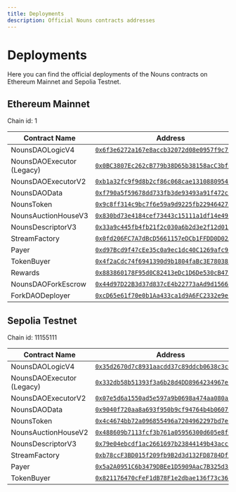 ```yaml
---
title: Deployments
description: Official Nouns contracts addresses
---
```


# Deployments

Here you can find the official deployments of the Nouns contracts on Ethereum Mainnet and Sepolia Testnet.

## Ethereum Mainnet

Chain id: 1

| Contract Name             | Address                                                                                                                 |
| ------------------------- | ----------------------------------------------------------------------------------------------------------------------- |
| NounsDAOLogicV4           | [`0x6f3e6272a167e8accb32072d08e0957f9c79223d`](https://etherscan.io/address/0x6f3e6272a167e8accb32072d08e0957f9c79223d) |
| NounsDAOExecutor (Legacy) | [`0x0BC3807Ec262cB779b38D65b38158acC3bfedE10`](https://etherscan.io/address/0x0BC3807Ec262cB779b38D65b38158acC3bfedE10) |
| NounsDAOExecutorV2        | [`0xb1a32fc9f9d8b2cf86c068cae13108809547ef71`](https://etherscan.io/address/0xb1a32fc9f9d8b2cf86c068cae13108809547ef71) |
| NounsDAOData              | [`0xf790a5f59678dd733fb3de93493a91f472ca1365`](https://etherscan.io/address/0xf790a5f59678dd733fb3de93493a91f472ca1365) |
| NounsToken                | [`0x9c8ff314c9bc7f6e59a9d9225fb22946427edc03`](https://etherscan.io/address/0x9c8ff314c9bc7f6e59a9d9225fb22946427edc03) |
| NounsAuctionHouseV3       | [`0x830bd73e4184cef73443c15111a1df14e495c706`](https://etherscan.io/address/0x830bd73e4184cef73443c15111a1df14e495c706) |
| NounsDescriptorV3         | [`0x33a9c445fb4fb21f2c030a6b2d3e2f12d017bfac`](https://etherscan.io/address/0x33a9c445fb4fb21f2c030a6b2d3e2f12d017bfac) |
| StreamFactory             | [`0x0fd206FC7A7dBcD5661157eDCb1FFDD0D02A61ff`](https://etherscan.io/address/0x0fd206FC7A7dBcD5661157eDCb1FFDD0D02A61ff) |
| Payer                     | [`0xd97Bcd9f47cEe35c0a9ec1dc40C1269afc9E8E1D`](https://etherscan.io/address/0xd97Bcd9f47cEe35c0a9ec1dc40C1269afc9E8E1D) |
| TokenBuyer                | [`0x4f2aCdc74f6941390d9b1804faBc3E780388cfe5`](https://etherscan.io/address/0x4f2aCdc74f6941390d9b1804faBc3E780388cfe5) |
| Rewards                   | [`0x883860178F95d0C82413eDc1D6De530cB4771d55`](https://etherscan.io/address/0x883860178F95d0C82413eDc1D6De530cB4771d55) |
| NounsDAOForkEscrow        | [`0x44d97D22B3d37d837cE4b22773aAd9d1566055D9`](https://etherscan.io/address/0x44d97D22B3d37d837cE4b22773aAd9d1566055D9) |
| ForkDAODeployer           | [`0xcD65e61f70e0b1Aa433ca1d9A6FC2332e9e73cE3`](https://etherscan.io/address/0xcD65e61f70e0b1Aa433ca1d9A6FC2332e9e73cE3) |

## Sepolia Testnet

Chain id: 11155111

| Contract Name             | Address                                                                                                                         |
| ------------------------- | ------------------------------------------------------------------------------------------------------------------------------- |
| NounsDAOLogicV4           | [`0x35d2670d7c8931aacdd37c89ddcb0638c3c44a57`](https://sepolia.etherscan.io/address/0x35d2670d7c8931aacdd37c89ddcb0638c3c44a57) |
| NounsDAOExecutor (Legacy) | [`0x332db58b51393f3a6b28d4DD8964234967e1aD33`](https://sepolia.etherscan.io/address/0x332db58b51393f3a6b28d4DD8964234967e1aD33) |
| NounsDAOExecutorV2        | [`0x07e5d6a1550ad5e597a9b0698a474aa080a2fb28`](https://sepolia.etherscan.io/address/0x07e5d6a1550ad5e597a9b0698a474aa080a2fb28) |
| NounsDAOData              | [`0x9040f720aa8a693f950b9cf94764b4b06079d002`](https://sepolia.etherscan.io/address/0x9040f720aa8a693f950b9cf94764b4b06079d002) |
| NounsToken                | [`0x4c4674bb72a096855496a7204962297bd7e12b85`](https://sepolia.etherscan.io/address/0x4c4674bb72a096855496a7204962297bd7e12b85) |
| NounsAuctionHouseV2       | [`0x488609b7113fcf3b761a05956300d605e8f6bcaf`](https://sepolia.etherscan.io/address/0x488609b7113fcf3b761a05956300d605e8f6bcaf) |
| NounsDescriptorV3         | [`0x79e04ebcdf1ac2661697b23844149b43acc002d5`](https://sepolia.etherscan.io/address/0x79e04ebcdf1ac2661697b23844149b43acc002d5) |
| StreamFactory             | [`0xb78ccF3BD015f209fb9B2d3d132FD8784Df78DF5`](https://sepolia.etherscan.io/address/0xb78ccF3BD015f209fb9B2d3d132FD8784Df78DF5) |
| Payer                     | [`0x5a2A0951C6b3479DBEe1D5909Aac7B325d300D94`](https://sepolia.etherscan.io/address/0x5a2A0951C6b3479DBEe1D5909Aac7B325d300D94) |
| TokenBuyer                | [`0x821176470cFeF1dB78F1e2dbae136f73c36ddd48`](https://sepolia.etherscan.io/address/0x821176470cFeF1dB78F1e2dbae136f73c36ddd48) |
